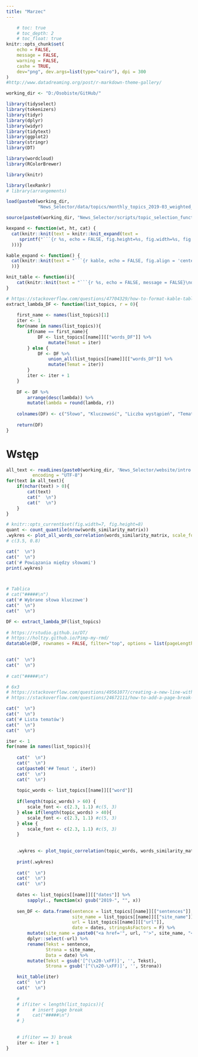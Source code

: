 ```yaml
---
title: "Marzec"
---
```


```r

    # toc: true
    # toc_depth: 2
    # toc_float: true
knitr::opts_chunk$set(
	echo = FALSE,
	message = FALSE,
	warning = FALSE,
	cashe = TRUE,
	dev="png", dev.args=list(type="cairo"), dpi = 300
)
#http://www.datadreaming.org/post/r-markdown-theme-gallery/ 
```

```r
working_dir <- "D:/Osobiste/GitHub/"

library(tidyselect)
library(tokenizers)
library(tidyr)
library(dplyr)
library(widyr)
library(tidytext)
library(ggplot2)
library(stringr)
library(DT)

library(wordcloud)
library(RColorBrewer)

library(knitr)

library(lexRankr)
# library(arrangements)

load(paste0(working_dir, 
            "News_Selector/data/topics/monthly_topics_2019-03_weighted_scaling_singularity_penalty_01_512.RData"))

source(paste0(working_dir, "News_Selector/scripts/topic_selection_functions.R"), encoding = "UTF8")

kexpand <- function(wt, ht, cat) {
  cat(knitr::knit(text = knitr::knit_expand(text = 
     sprintf("```{r %s, echo = FALSE, fig.height=%s, fig.width=%s, fig.align = 'center'}\nprint(.wykres)\n```", cat, ht, wt)
  )))}

kable_expand <- function() {
  cat(knitr::knit(text = "```{r kable, echo = FALSE, fig.align = 'center'}\nkable(DF, digits = 0, position = 'c')\n```", quiet = T
  ))}

knit_table <- function(i){
    cat(knitr::knit(text = "```{r %s, echo = FALSE, message = FALSE}\ndatatable(sen_DF, rownames = FALSE, options = list(pageLength = 10, scrollX=T), escape = F)\n```", i, quiet = T))
}

# https://stackoverflow.com/questions/47704329/how-to-format-kable-table-when-knit-from-rmd-to-word-with-bookdown
extract_lambda_DF <- function(list_topics, r = 0){
    
    first_name <- names(list_topics)[1]
    iter <- 1
    for(name in names(list_topics)){
        if(name == first_name){
            DF <- list_topics[[name]][["words_DF"]] %>%
                mutate(Temat = iter)
        } else {
            DF <- DF %>%
                union_all(list_topics[[name]][["words_DF"]] %>%
                mutate(Temat = iter))
        }
        iter <- iter + 1
    }
    
    DF <- DF %>%
        arrange(desc(lambda)) %>%
        mutate(lambda = round(lambda, r))
    
    colnames(DF) <- c("Słowo", "Kluczowość", "Liczba wystąpień", "Temat")
    
    return(DF)
}

```

# Wstęp

```r

all_text <- readLines(paste0(working_dir, 'News_Selector/website/intro.md'),
          encoding = "UTF-8")
for(text in all_text){
    if(nchar(text) > 0){
        cat(text)
        cat("  \n")
        cat("  \n")
    }
}

```


```r
# knitr::opts_current$set(fig.width=7, fig.height=8) 
quant <- count_quantile(nrow(words_similarity_matrix))
.wykres <- plot_all_words_correlation(words_similarity_matrix, scale_font = c(2.4, 1.0), class_num = 6, min_association = 0.6, lambda_DF=lambda_daily_DF, maximum_words_num = 200)
# c(3.5, 0.8)

cat("  \n") 
cat("  \n") 
cat('# Powiązania między słowami')
print(.wykres)




```

```r
# Tablica
# cat("#####\n")
cat('# Wybrane słowa kluczowe')
cat("  \n") 
cat("  \n") 

DF <- extract_lambda_DF(list_topics)
    
# https://rstudio.github.io/DT/
# https://holtzy.github.io/Pimp-my-rmd/
datatable(DF, rownames = FALSE, filter="top", options = list(pageLength = 10, scrollX=T))
    

cat("  \n") 
cat("  \n") 
    
# cat("#####\n")

```

```r
# 6x3
# https://stackoverflow.com/questions/49561077/creating-a-new-line-within-an-rmarkdown-chunk
# https://stackoverflow.com/questions/24672111/how-to-add-a-page-break-in-word-document-generated-by-rstudio-markdown

cat("  \n") 
cat("  \n") 
cat('# Lista tematów')
cat("  \n")
cat("  \n")  

iter <- 1
for(name in names(list_topics)){
    
    cat("  \n") 
    cat("  \n") 
    cat(paste0('## Temat ', iter))
    cat("  \n") 
    cat("  \n") 
    
    topic_words <- list_topics[[name]][["word"]]
    
    if(length(topic_words) > 60) {
        scale_font <- c(2.3, 1.1) #c(5, 3)
    } else if(length(topic_words) > 40){
        scale_font <- c(2.3, 1.1) #c(5, 3)
    } else {
        scale_font <- c(2.3, 1.1) #c(5, 3)
    }
    
    
    .wykres <- plot_topic_correlation(topic_words, words_similarity_matrix, scale_font = scale_font, class_num = 6, min_association = 0.4, lambda_DF = lambda_daily_DF, maximum_words_num = 40)
    
    print(.wykres)
    
    cat("  \n") 
    cat("  \n") 
    cat("  \n")
    
    dates <- list_topics[[name]][["dates"]] %>%
        sapply(., function(x) gsub("2019-", "", x))
    
    sen_DF <- data.frame(sentence = list_topics[[name]][["sentences"]],
                         site_name = list_topics[[name]][["site_name"]],
                         url = list_topics[[name]][["url"]],
                         date = dates, stringsAsFactors = F) %>%
        mutate(site_name = paste0("<a href='", url, "'>", site_name, "</a>")) %>%
        dplyr::select(-url) %>%
        rename(Tekst = sentence,
               Strona = site_name,
               Data = date) %>%
        mutate(Tekst = gsub('[^(\x20-\xFF)]', '', Tekst),
               Strona = gsub('[^(\x20-\xFF)]', '', Strona))

    knit_table(iter)
    cat("  \n")
    cat("  \n")
    
    # 
    # if(iter < length(list_topics)){
    #     # insert page break
    #     cat("#####\n")
    # }
    
    
    # if(iter == 3) break
    iter <- iter + 1
}
```

